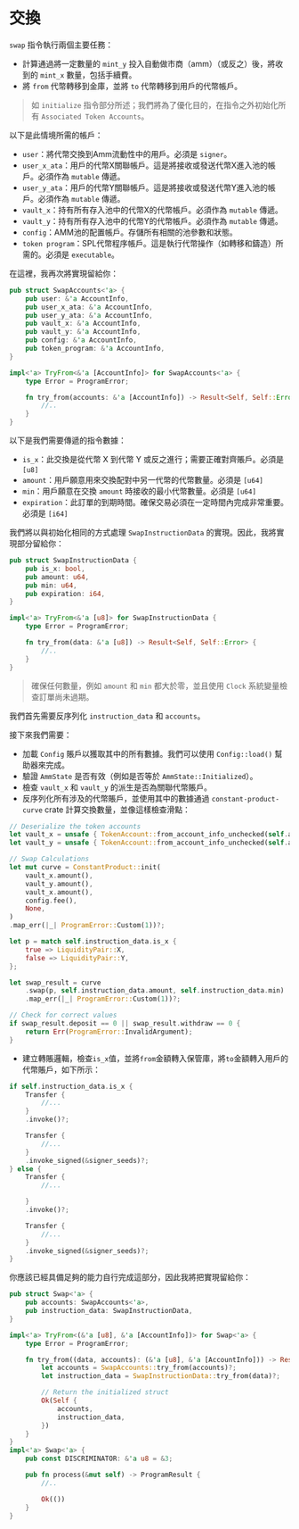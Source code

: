 # 交換

`swap` 指令執行兩個主要任務：
- 計算通過將一定數量的 `mint_y` 投入自動做市商（amm）（或反之）後，將收到的 `mint_x` 數量，包括手續費。
- 將 `from` 代幣轉移到金庫，並將 `to` 代幣轉移到用戶的代幣帳戶。

> 如 `initialize` 指令部分所述；我們將為了優化目的，在指令之外初始化所有 `Associated Token Accounts`。

<ArticleSection name="所需帳戶" id="required-accounts" level="h2" />

以下是此情境所需的帳戶：
- `user`：將代幣交換到Amm流動性中的用戶。必須是 `signer`。
- `user_x_ata`：用戶的代幣X關聯帳戶。這是將接收或發送代幣X進入池的帳戶。必須作為 `mutable` 傳遞。
- `user_y_ata`：用戶的代幣Y關聯帳戶。這是將接收或發送代幣Y進入池的帳戶。必須作為 `mutable` 傳遞。
- `vault_x`：持有所有存入池中的代幣X的代幣帳戶。必須作為 `mutable` 傳遞。
- `vault_y`：持有所有存入池中的代幣Y的代幣帳戶。必須作為 `mutable` 傳遞。
- `config`：AMM池的配置帳戶。存儲所有相關的池參數和狀態。
- `token program`：SPL代幣程序帳戶。這是執行代幣操作（如轉移和鑄造）所需的。必須是 `executable`。

在這裡，我再次將實現留給你：

```rust
pub struct SwapAccounts<'a> {
    pub user: &'a AccountInfo,
    pub user_x_ata: &'a AccountInfo,
    pub user_y_ata: &'a AccountInfo,
    pub vault_x: &'a AccountInfo,
    pub vault_y: &'a AccountInfo,
    pub config: &'a AccountInfo,
    pub token_program: &'a AccountInfo,
}

impl<'a> TryFrom<&'a [AccountInfo]> for SwapAccounts<'a> {
    type Error = ProgramError;

    fn try_from(accounts: &'a [AccountInfo]) -> Result<Self, Self::Error> {
        //..
    }
}
```

<ArticleSection name="指令數據" id="instruction-data" level="h2" />

以下是我們需要傳遞的指令數據：
- `is_x`：此交換是從代幣 X 到代幣 Y 或反之進行；需要正確對齊賬戶。必須是 `[u8]`
- `amount`：用戶願意用來交換配對中另一代幣的代幣數量。必須是 `[u64]`
- `min`：用戶願意在交換 `amount` 時接收的最小代幣數量。必須是 `[u64]`
- `expiration`：此訂單的到期時間。確保交易必須在一定時間內完成非常重要。必須是 `[i64]`

我們將以與初始化相同的方式處理 `SwapInstructionData` 的實現。因此，我將實現部分留給你：

```rust
pub struct SwapInstructionData {
    pub is_x: bool,
    pub amount: u64,
    pub min: u64,
    pub expiration: i64,
}

impl<'a> TryFrom<&'a [u8]> for SwapInstructionData {
    type Error = ProgramError;

    fn try_from(data: &'a [u8]) -> Result<Self, Self::Error> {
        //..
    }
}
```

> 確保任何數量，例如 `amount` 和 `min` 都大於零，並且使用 `Clock` 系統變量檢查訂單尚未過期。

<ArticleSection name="指令邏輯" id="instruction-logic" level="h2" />

我們首先需要反序列化 `instruction_data` 和 `accounts`。

接下來我們需要：
- 加載 `Config` 賬戶以獲取其中的所有數據。我們可以使用 `Config::load()` 幫助器來完成。
- 驗證 `AmmState` 是否有效（例如是否等於 `AmmState::Initialized`）。
- 檢查 `vault_x` 和 `vault_y` 的派生是否為關聯代幣賬戶。
- 反序列化所有涉及的代幣賬戶，並使用其中的數據通過 `constant-product-curve` crate 計算交換數量，並像這樣檢查滑點：

```rust
// Deserialize the token accounts
let vault_x = unsafe { TokenAccount::from_account_info_unchecked(self.accounts.vault_x)? };
let vault_y = unsafe { TokenAccount::from_account_info_unchecked(self.accounts.vault_y)? };

// Swap Calculations
let mut curve = ConstantProduct::init(
    vault_x.amount(),
    vault_y.amount(),
    vault_x.amount(),
    config.fee(),
    None,
)
.map_err(|_| ProgramError::Custom(1))?;

let p = match self.instruction_data.is_x {
    true => LiquidityPair::X,
    false => LiquidityPair::Y,
};

let swap_result = curve
    .swap(p, self.instruction_data.amount, self.instruction_data.min)
    .map_err(|_| ProgramError::Custom(1))?;

// Check for correct values
if swap_result.deposit == 0 || swap_result.withdraw == 0 {
    return Err(ProgramError::InvalidArgument);
}
```

- 建立轉賬邏輯，檢查`is_x`值，並將`from`金額轉入保管庫，將`to`金額轉入用戶的代幣賬戶，如下所示：

```rust
if self.instruction_data.is_x {
    Transfer {
        //...
    }
    .invoke()?;

    Transfer {
        //...
    }
    .invoke_signed(&signer_seeds)?;
} else {
    Transfer {
        //...

    }
    .invoke()?;

    Transfer {
        //...
    }
    .invoke_signed(&signer_seeds)?;
}
```

你應該已經具備足夠的能力自行完成這部分，因此我將把實現留給你：

```rust
pub struct Swap<'a> {
    pub accounts: SwapAccounts<'a>,
    pub instruction_data: SwapInstructionData,
}

impl<'a> TryFrom<(&'a [u8], &'a [AccountInfo])> for Swap<'a> {
    type Error = ProgramError;

    fn try_from((data, accounts): (&'a [u8], &'a [AccountInfo])) -> Result<Self, Self::Error> {
        let accounts = SwapAccounts::try_from(accounts)?;
        let instruction_data = SwapInstructionData::try_from(data)?;

        // Return the initialized struct
        Ok(Self {
            accounts,
            instruction_data,
        })
    }
}
impl<'a> Swap<'a> {
    pub const DISCRIMINATOR: &'a u8 = &3;

    pub fn process(&mut self) -> ProgramResult {
        //..

        Ok(())
    }
}
```
